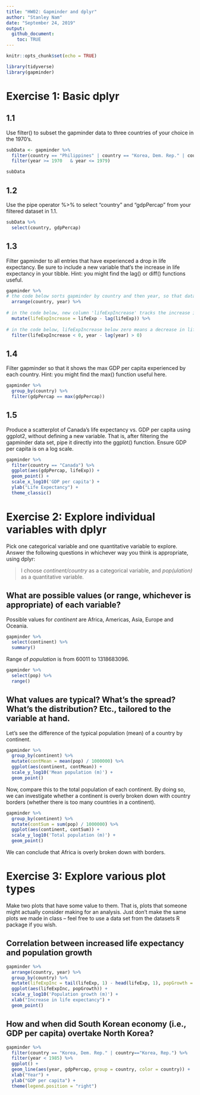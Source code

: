 ```yaml
---
title: "HW02: Gapminder and dplyr"
author: "Stanley Nam"
date: "September 24, 2019"
output: 
  github_document:
    toc: TRUE
---
```


```r
knitr::opts_chunk$set(echo = TRUE)
```

```r
library(tidyverse)
library(gapminder)
```

# Exercise 1: Basic dplyr

## 1.1

Use filter() to subset the gapminder data to three countries of your choice in the 1970’s.

```r
subData <- gapminder %>%
  filter(country == "Philippines" | country == "Korea, Dem. Rep." | country == "Korea, Rep.") %>%
  filter(year >= 1970   & year <= 1979)

subData
```

## 1.2

Use the pipe operator %>% to select “country” and “gdpPercap” from your filtered dataset in 1.1.

```r
subData %>% 
  select(country, gdpPercap)
```

## 1.3

Filter gapminder to all entries that have experienced a drop in life expectancy. Be sure to include a new variable that’s the increase in life expectancy in your tibble. Hint: you might find the lag() or diff() functions useful.

```r
gapminder %>%
# the code below sorts gapminder by country and then year, so that data from a country are presented in increasing year
  arrange(country, year) %>%
  
# in the code below, new column 'lifeExpIncrease' tracks the increase in life expectancy by year.
  mutate(lifeExpIncrease = lifeExp - lag(lifeExp)) %>%
  
# in the code below, lifeExpIncrease below zero means a decrease in lifeExp; 'year - lag(year) > 0' is for sanity check. i.e., year - lag(year) is only above zero if we comparing lifeExp of a same country, as we sorted the data by country and then year.
  filter(lifeExpIncrease < 0, year - lag(year) > 0)
```

## 1.4

Filter gapminder so that it shows the max GDP per capita experienced by each country. Hint: you might find the max() function useful here.

```r
gapminder %>%
  group_by(country) %>%
  filter(gdpPercap == max(gdpPercap))
```

## 1.5

Produce a scatterplot of Canada’s life expectancy vs. GDP per capita using ggplot2, without defining a new variable. That is, after filtering the gapminder data set, pipe it directly into the ggplot() function. Ensure GDP per capita is on a log scale.

```r
gapminder %>%
  filter(country == "Canada") %>%
  ggplot(aes(gdpPercap, lifeExp)) +
  geom_point() +
  scale_x_log10('GDP per capita') +
  ylab("Life Expectancy") +
  theme_classic()
```

# Exercise 2: Explore individual variables with dplyr

Pick one categorical variable and one quantitative variable to explore. Answer the following questions in whichever way you think is appropriate, using dplyr:

> I choose *continent/country* as a categorical variable, and *pop(ulation)* as a quantitative variable.

## What are possible values (or range, whichever is appropriate) of each variable?

Possible values for *continent* are Africa, Americas, Asia, Europe and Oceania. 

```r
gapminder %>%
  select(continent) %>%
  summary()
```

Range of *population* is from 60011 to 1318683096.

```r
gapminder %>%
  select(pop) %>%
  range()
```

## What values are typical? What’s the spread? What’s the distribution? Etc., tailored to the variable at hand.

Let's see the difference of the typical population (mean) of a country by continent.

```r
gapminder %>%
  group_by(continent) %>%
  mutate(contMean = mean(pop) / 1000000) %>%
  ggplot(aes(continent, contMean)) +
  scale_y_log10('Mean population (m)') +
  geom_point()
```

Now, compare this to the total population of each continent. By doing so, we can investigate whether a continent is overly broken down with country borders (whether there is too many countries in a continent).

```r
gapminder %>%
  group_by(continent) %>%
  mutate(contSum = sum(pop) / 1000000) %>%
  ggplot(aes(continent, contSum)) +
  scale_y_log10('Total population (m)') +
  geom_point()
```

We can conclude that Africa is overly broken down with borders.

# Exercise 3: Explore various plot types

Make two plots that have some value to them. That is, plots that someone might actually consider making for an analysis. Just don’t make the same plots we made in class – feel free to use a data set from the datasets R package if you wish.

## Correlation between increased life expectancy and population growth

```r
gapminder %>%
  arrange(country, year) %>%
  group_by(country) %>%
  mutate(lifeExpInc = tail(lifeExp, 1) - head(lifeExp, 1), popGrowth = (tail(pop, 1) - head(pop, 1)) / 1000000) %>%
  ggplot(aes(lifeExpInc, popGrowth)) +
  scale_y_log10('Population growth (m)') +
  xlab("Increase in life expectancy") +
  geom_point()
```

## How and when did South Korean economy (i.e., GDP per capita) overtake North Korea?

```r
gapminder %>%
  filter(country == "Korea, Dem. Rep." | country=="Korea, Rep.") %>%
  filter(year < 1985) %>%
  ggplot() +
  geom_line(aes(year, gdpPercap, group = country, color = country)) +
  xlab("Year") +
  ylab("GDP per capita") +
  theme(legend.position = "right")
```
